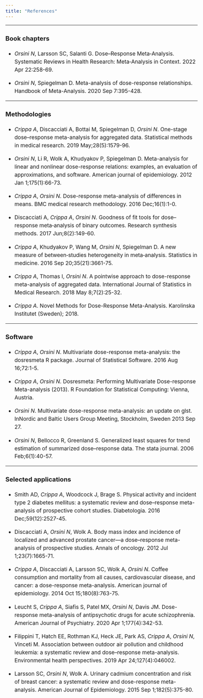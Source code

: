 ```yaml
---
title: "References"
---
```


<style type="text/css">
  body{
  font-size: 13pt;
  line-height: 1.5;
}
</style>

---

### Book chapters

- *Orsini N*, Larsson SC, Salanti G. Dose–Response Meta‐Analysis. Systematic Reviews in Health Research: Meta‐Analysis in Context. 2022 Apr 22:258-69.  

- *Orsini N*, Spiegelman D. Meta-analysis of dose-response relationships. Handbook of Meta-Analysis. 2020 Sep 7:395-428.  

---


### Methodologies

- *Crippa A*, Discacciati A, Bottai M, Spiegelman D, *Orsini N*. One-stage dose–response meta-analysis for aggregated data. Statistical methods in medical research. 2019 May;28(5):1579-96.  

- *Orsini N*, Li R, Wolk A, Khudyakov P, Spiegelman D. Meta-analysis for linear and nonlinear dose-response relations: examples, an evaluation of approximations, and software. American journal of epidemiology. 2012 Jan 1;175(1):66-73.

- *Crippa A*, *Orsini N*. Dose-response meta-analysis of differences in means. BMC medical research methodology. 2016 Dec;16(1):1-0.  

- Discacciati A, *Crippa A*, *Orsini N*. Goodness of fit tools for dose–response meta‐analysis of binary outcomes. Research synthesis methods. 2017 Jun;8(2):149-60.

- *Crippa A*, Khudyakov P, Wang M, *Orsini N*, Spiegelman D. A new measure of between‐studies heterogeneity in meta‐analysis. Statistics in medicine. 2016 Sep 20;35(21):3661-75.

- *Crippa A*, Thomas I, *Orsini N*. A pointwise approach to dose-response meta-analysis of aggregated data. International Journal of Statistics in Medical Research. 2018 May 8;7(2):25-32.

- *Crippa A*. Novel Methods for Dose-Response Meta-Analysis. Karolinska Institutet (Sweden); 2018.

---


### Software

- *Crippa A*, *Orsini N*. Multivariate dose-response meta-analysis: the dosresmeta R package. Journal of Statistical Software. 2016 Aug 16;72:1-5.

- *Crippa A*, *Orsini N*. Dosresmeta: Performing Multivariate Dose-response Meta-analysis (2013). R Foundation for Statistical Computing: Vienna, Austria.

- *Orsini N*. Multivariate dose-response meta-analysis: an update on glst. InNordic and Baltic Users Group Meeting, Stockholm, Sweden 2013 Sep 27.

- *Orsini N*, Bellocco R, Greenland S. Generalized least squares for trend estimation of summarized dose–response data. The stata journal. 2006 Feb;6(1):40-57.

---

### Selected applications

- Smith AD, *Crippa A*, Woodcock J, Brage S. Physical activity and incident type 2 diabetes mellitus: a systematic review and dose–response meta-analysis of prospective cohort studies. Diabetologia. 2016 Dec;59(12):2527-45.  

- Discacciati A, *Orsini N*, Wolk A. Body mass index and incidence of localized and advanced prostate cancer—a dose–response meta-analysis of prospective studies. Annals of oncology. 2012 Jul 1;23(7):1665-71.  

- *Crippa A*, Discacciati A, Larsson SC, Wolk A, *Orsini N*. Coffee consumption and mortality from all causes, cardiovascular disease, and cancer: a dose-response meta-analysis. American journal of epidemiology. 2014 Oct 15;180(8):763-75.

- Leucht S, *Crippa A*, Siafis S, Patel MX, *Orsini N*, Davis JM. Dose-response meta-analysis of antipsychotic drugs for acute schizophrenia. American Journal of Psychiatry. 2020 Apr 1;177(4):342-53.  

- Filippini T, Hatch EE, Rothman KJ, Heck JE, Park AS, *Crippa A*, *Orsini N*, Vinceti M. Association between outdoor air pollution and childhood leukemia: a systematic review and dose–response meta-analysis. Environmental health perspectives. 2019 Apr 24;127(4):046002.  

- Larsson SC, *Orsini N*, Wolk A. Urinary cadmium concentration and risk of breast cancer: a systematic review and dose-response meta-analysis. American Journal of Epidemiology. 2015 Sep 1;182(5):375-80.
